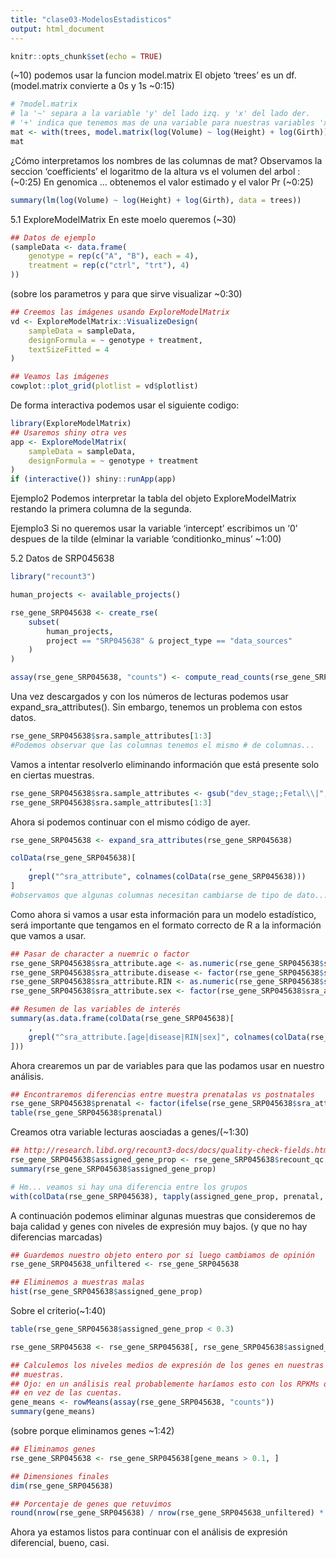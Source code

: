```yaml
---
title: "clase03-ModelosEstadisticos"
output: html_document
---
```


```r
knitr::opts_chunk$set(echo = TRUE)
```


(~10) podemos usar la funcion model.matrix
El objeto 'trees' es un df. (model.matrix convierte a 0s y 1s ~0:15)
```r
# ?model.matrix
# la '~' separa a la variable 'y' del lado izq. y 'x' del lado der.
# '+' indica que tenemos mas de una variable para nuestras variables 'x' o 'y'
mat <- with(trees, model.matrix(log(Volume) ~ log(Height) + log(Girth)))
mat
```
¿Cómo interpretamos los nombres de las columnas de mat?
Observamos la seccion 'coefficients'
el logaritmo de la altura vs el volumen del arbol :(~0:25)
En genomica ... obtenemos el valor estimado y el valor Pr (~0:25)
```r
summary(lm(log(Volume) ~ log(Height) + log(Girth), data = trees))
```

5.1 ExploreModelMatrix
En este moelo queremos (~30)
```r
## Datos de ejemplo
(sampleData <- data.frame(
    genotype = rep(c("A", "B"), each = 4),
    treatment = rep(c("ctrl", "trt"), 4)
))
```
(sobre los parametros y para que sirve visualizar ~0:30)

```r
## Creemos las imágenes usando ExploreModelMatrix
vd <- ExploreModelMatrix::VisualizeDesign(
    sampleData = sampleData,
    designFormula = ~ genotype + treatment,
    textSizeFitted = 4
)

## Veamos las imágenes
cowplot::plot_grid(plotlist = vd$plotlist)
```
De forma interactiva podemos usar el siguiente codigo:
```r
library(ExploreModelMatrix)
## Usaremos shiny otra ves
app <- ExploreModelMatrix(
    sampleData = sampleData,
    designFormula = ~ genotype + treatment
)
if (interactive()) shiny::runApp(app)
```

Ejemplo2
Podemos interpretar la tabla del objeto ExploreModelMatrix
restando la primera columna de la segunda.

Ejemplo3
Si no queremos usar la variable 'intercept' escribimos un '0' despues de la tilde
(elminar la variable 'conditionko_minus' ~1:00)

5.2 Datos de SRP045638
```r
library("recount3")

human_projects <- available_projects()

rse_gene_SRP045638 <- create_rse(
    subset(
        human_projects,
        project == "SRP045638" & project_type == "data_sources"
    )
)
```

```r
assay(rse_gene_SRP045638, "counts") <- compute_read_counts(rse_gene_SRP045638)

```

Una vez descargados y con los números de lecturas podemos usar expand_sra_attributes(). Sin embargo, tenemos un problema con estos datos.

```r
rse_gene_SRP045638$sra.sample_attributes[1:3]
#Podemos observar que las columnas tenemos el mismo # de columnas...
```

Vamos a intentar resolverlo eliminando información que está presente solo en ciertas muestras.
```r
rse_gene_SRP045638$sra.sample_attributes <- gsub("dev_stage;;Fetal\\|", "",   rse_gene_SRP045638$sra.sample_attributes)
rse_gene_SRP045638$sra.sample_attributes[1:3]
```

Ahora si podemos continuar con el mismo código de ayer.
```r
rse_gene_SRP045638 <- expand_sra_attributes(rse_gene_SRP045638)

colData(rse_gene_SRP045638)[
    ,
    grepl("^sra_attribute", colnames(colData(rse_gene_SRP045638)))
]
#observamos que algunas columnas necesitan cambiarse de tipo de dato...
```

Como ahora si vamos a usar esta información para un modelo estadístico, será importante que tengamos en el formato correcto de R a la información que vamos a usar.
```r
## Pasar de character a nuemric o factor
rse_gene_SRP045638$sra_attribute.age <- as.numeric(rse_gene_SRP045638$sra_attribute.age)
rse_gene_SRP045638$sra_attribute.disease <- factor(rse_gene_SRP045638$sra_attribute.disease)
rse_gene_SRP045638$sra_attribute.RIN <- as.numeric(rse_gene_SRP045638$sra_attribute.RIN)
rse_gene_SRP045638$sra_attribute.sex <- factor(rse_gene_SRP045638$sra_attribute.sex)

## Resumen de las variables de interés
summary(as.data.frame(colData(rse_gene_SRP045638)[
    ,
    grepl("^sra_attribute.[age|disease|RIN|sex]", colnames(colData(rse_gene_SRP045638)))
]))
```

Ahora crearemos un par de variables para que las podamos usar en nuestro análisis.
```r
## Encontraremos diferencias entre muestra prenatalas vs postnatales
rse_gene_SRP045638$prenatal <- factor(ifelse(rse_gene_SRP045638$sra_attribute.age < 0, "prenatal", "postnatal"))
table(rse_gene_SRP045638$prenatal)
```

Creamos otra variable lecturas aosciadas a genes/(~1:30)
```r
## http://research.libd.org/recount3-docs/docs/quality-check-fields.html
rse_gene_SRP045638$assigned_gene_prop <- rse_gene_SRP045638$recount_qc.gene_fc_count_all.assigned / rse_gene_SRP045638$recount_qc.gene_fc_count_all.total
summary(rse_gene_SRP045638$assigned_gene_prop)
```

```r
# Hm... veamos si hay una diferencia entre los grupos
with(colData(rse_gene_SRP045638), tapply(assigned_gene_prop, prenatal, summary))
```
A continuación podemos eliminar algunas muestras que consideremos de baja calidad y genes con niveles de expresión muy bajos. (y que no hay diferencias marcadas)

```r
## Guardemos nuestro objeto entero por si luego cambiamos de opinión
rse_gene_SRP045638_unfiltered <- rse_gene_SRP045638

## Eliminemos a muestras malas
hist(rse_gene_SRP045638$assigned_gene_prop)
```
Sobre el criterio(~1:40)
```r
table(rse_gene_SRP045638$assigned_gene_prop < 0.3)
```

```r
rse_gene_SRP045638 <- rse_gene_SRP045638[, rse_gene_SRP045638$assigned_gene_prop > 0.3]

## Calculemos los niveles medios de expresión de los genes en nuestras
## muestras.
## Ojo: en un análisis real probablemente haríamos esto con los RPKMs o CPMs
## en vez de las cuentas.
gene_means <- rowMeans(assay(rse_gene_SRP045638, "counts"))
summary(gene_means)
```
(sobre porque eliminamos genes ~1:42)
```r
## Eliminamos genes
rse_gene_SRP045638 <- rse_gene_SRP045638[gene_means > 0.1, ]

## Dimensiones finales
dim(rse_gene_SRP045638)
```
```r
## Porcentaje de genes que retuvimos
round(nrow(rse_gene_SRP045638) / nrow(rse_gene_SRP045638_unfiltered) * 100, 2)
```

Ahora ya estamos listos para continuar con el análisis de expresión diferencial, bueno, casi.


